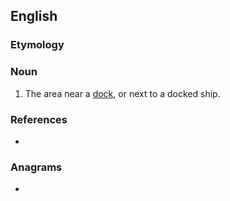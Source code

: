 ==English==

===Etymology===
{{suffix|en|dock|side}}

===Noun===
{{en-noun}}

# The area near a [[dock]], or next to a docked ship.

===References===
* {{R:Lexico}}

===Anagrams===
* {{anagrams|en|a=cddeikos|dockised}}